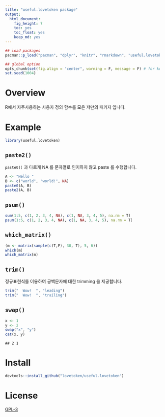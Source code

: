 ```yaml
---
title: "useful.lovetoken package"
output:
  html_document:
    fig_height: 7
    toc: yes
    toc_float: yes
    keep_md: yes
---
```


```r
## load packages
pacman::p_load("pacman", "dplyr", "knitr", "rmarkdown", "useful.lovetoken")

## global option
opts_chunk$set(fig.align = "center", warning = F, message = F) # for knitr
set.seed(1004)
```

# Overview

R에서 자주사용하는 사용자 정의 함수를 모은 저만의 패키지 입니다.

# Example

```r
library(useful.lovetoken)
```

## `paste2()`

`paste0()` 과 다르게 NA 를 문자열로 인지하지 않고 paste 를 수행합니다.  

```r
A <- "Hello "
B <- c("world", "world!", NA)
paste0(A, B)
paste2(A, B)
```

## `psum()`

```r
sum(1:5, c(1, 2, 3, 4, NA), c(1, NA, 3, 4, 5), na.rm = T)
psum(1:5, c(1, 2, 3, 4, NA), c(1, NA, 3, 4, 5), na.rm = T)
```

## `which_matrix()`

```r
(m <- matrix(sample(c(T,F), 30, T), 5, 6))
which(m)
which_matrix(m)
```

## `trim()`

정규표현식를 이용하여 공백문자에 대한 trimming 을 제공합니다.  

```r
trim("  Wow!  ", "leading")
trim("  Wow!  ", "trailing")
```

## `swap()`

```r
x <- 1
y <- 2
swap("x", "y")
cat(x, y)
```

```
## 2 1
```

# Install

```r
devtools::install_github("lovetoken/useful.lovetoken")
```

# License

[GPL-3](https://www.gnu.org/licenses/gpl-3.0.en.html)
